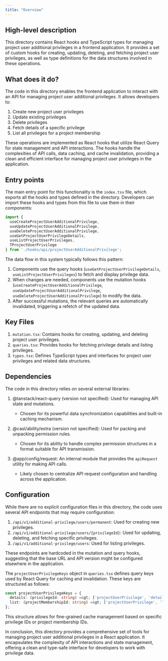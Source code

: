 ```yaml
---
title: "Overview"
---
```


## High-level description
This directory contains React hooks and TypeScript types for managing project user additional privileges in a frontend application. It provides a set of custom hooks for creating, updating, deleting, and fetching project user privileges, as well as type definitions for the data structures involved in these operations.

## What does it do?
The code in this directory enables the frontend application to interact with an API for managing project user additional privileges. It allows developers to:

1. Create new project user privileges
2. Update existing privileges
3. Delete privileges
4. Fetch details of a specific privilege
5. List all privileges for a project membership

These operations are implemented as React hooks that utilize React Query for state management and API interactions. The hooks handle the complexities of API calls, data caching, and cache invalidation, providing a clean and efficient interface for managing project user privileges in the application.

## Entry points
The main entry point for this functionality is the `index.tsx` file, which exports all the hooks and types defined in the directory. Developers can import these hooks and types from this file to use them in their components:

```typescript
import {
  useCreateProjectUserAdditionalPrivilege,
  useUpdateProjectUserAdditionalPrivilege,
  useDeleteProjectUserAdditionalPrivilege,
  useGetProjectUserPrivilegeDetails,
  useListProjectUserPrivileges,
  TProjectUserPrivilege
} from './hooks/api/projectUserAdditionalPrivilege';
```

The data flow in this system typically follows this pattern:
1. Components use the query hooks (`useGetProjectUserPrivilegeDetails`, `useListProjectUserPrivileges`) to fetch and display privilege data.
2. When changes are needed, components use the mutation hooks (`useCreateProjectUserAdditionalPrivilege`, `useUpdateProjectUserAdditionalPrivilege`, `useDeleteProjectUserAdditionalPrivilege`) to modify the data.
3. After successful mutations, the relevant queries are automatically invalidated, triggering a refetch of the updated data.

## Key Files
1. `mutation.tsx`: Contains hooks for creating, updating, and deleting project user privileges.
2. `queries.tsx`: Provides hooks for fetching privilege details and listing privileges.
3. `types.tsx`: Defines TypeScript types and interfaces for project user privileges and related data structures.

## Dependencies
The code in this directory relies on several external libraries:

1. @tanstack/react-query (version not specified): Used for managing API state and mutations.
   - Chosen for its powerful data synchronization capabilities and built-in caching mechanism.

2. @casl/ability/extra (version not specified): Used for packing and unpacking permission rules.
   - Chosen for its ability to handle complex permission structures in a format suitable for API transmission.

3. @app/config/request: An internal module that provides the `apiRequest` utility for making API calls.
   - Likely chosen to centralize API request configuration and handling across the application.

## Configuration
While there are no explicit configuration files in this directory, the code uses several API endpoints that may require configuration:

1. `/api/v1/additional-privilege/users/permanent`: Used for creating new privileges.
2. `/api/v1/additional-privilege/users/{privilegeId}`: Used for updating, deleting, and fetching specific privileges.
3. `/api/v1/additional-privilege/users`: Used for listing privileges.

These endpoints are hardcoded in the mutation and query hooks, suggesting that the base URL and API version might be configured elsewhere in the application.

The `projectUserPrivilegeKeys` object in `queries.tsx` defines query keys used by React Query for caching and invalidation. These keys are structured as follows:

```typescript
const projectUserPrivilegeKeys = {
  details: (privilegeId: string) =&gt; ['projectUserPrivilege', 'details', privilegeId],
  list: (projectMembershipId: string) =&gt; ['projectUserPrivilege', 'list', projectMembershipId],
};
```

This structure allows for fine-grained cache management based on specific privilege IDs or project membership IDs.

In conclusion, this directory provides a comprehensive set of tools for managing project user additional privileges in a React application. It encapsulates the complexity of API interactions and state management, offering a clean and type-safe interface for developers to work with privilege data.